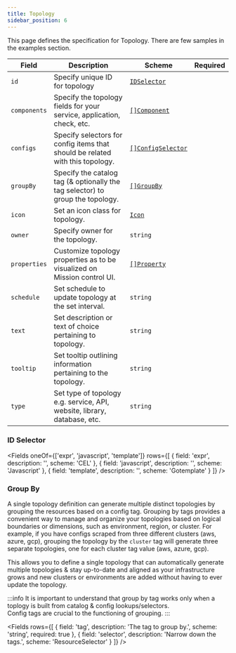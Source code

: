 ```yaml
---
title: Topology
sidebar_position: 6
---
```


This page defines the specification for Topology. There are few samples in the examples section.

| Field        | Description                                                                    | Scheme                                             | Required |
| ------------ | ------------------------------------------------------------------------------ | -------------------------------------------------- | -------- |
| `id`         | Specify unique ID for topology                                                 | [`IDSelector`](#id-selector)                       |          |
| `components` | Specify the topology fields for your service, application, check, etc.         | [`[]Component`](./components)                      |          |
| `configs`    | Specify selectors for config items that should be related with this topology.  | [`[]ConfigSelector`](./components#config-selector) |          |
| `groupBy`    | Specify the catalog tag (& optionally the tag selector) to group the topology. | [`[]GroupBy`](./components#group-by)               |          |
| `icon`       | Set an icon class for topology.                                                | [`Icon`](/reference/types#icon)                    |          |
| `owner`      | Specify owner for the topology.                                                | `string`                                           |          |
| `properties` | Customize topology properties as to be visualized on Mission control UI.       | [`[]Property`](./properties)                       |          |
| `schedule`   | Set schedule to update topology at the set interval.                           | `string`                                           |          |
| `text`       | Set description or text of choice pertaining to topology.                      | `string`                                           |          |
| `tooltip`    | Set tooltip outlining information pertaining to the topology.                  | `string`                                           |          |
| `type`       | Set type of topology e.g. service, API, website, library, database, etc.       | `string`                                           |          |

### ID Selector

<Fields
  oneOf={['expr', 'javascript', 'template']}
  rows={[
    {
      field: 'expr',
      description: '',
      scheme: 'CEL'
    },
    {
      field: 'javascript',
      description: '',
      scheme: 'Javascript'
    },
    {
      field: 'template',
      description: '',
      scheme: 'Gotemplate'
    }
  ]}
/>

### Group By

A single topology definition can generate multiple distinct topologies by grouping the resources based on a config tag.
Grouping by tags provides a convenient way to manage and organize your topologies based on logical boundaries or dimensions, such as environment, region, or cluster.
For example, if you have configs scraped from three different clusters (aws, azure, gcp), grouping the topology by the `cluster` tag will generate three separate topologies,
one for each cluster tag value (aws, azure, gcp).

This allows you to define a single topology that can automatically generate multiple topologies & stay up-to-date and aligned as your infrastructure grows and new clusters or environments are added without having to ever update the topology.

:::info
It is important to understand that group by tag works only when a toplogy is built from catalog & config lookups/selectors.  
Config tags are crucial to the functioning of grouping.
:::

<Fields
  rows={[
    {
      field: 'tag',
      description: 'The tag to group by.',
      scheme: 'string',
      required: true
    },
    {
      field: 'selector',
      description: 'Narrow down the tags.',
      scheme: 'ResourceSelector'
    }
  ]}
/>

```yaml file=../../../modules/canary-checker/fixtures/topology/kubernetes-cluster-group-by.yaml

```

